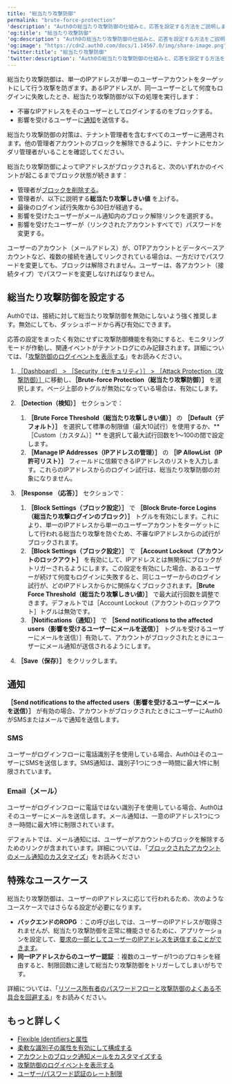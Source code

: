 ---
title: "総当たり攻撃防御"
permalink: "brute-force-protection"
'description': "Auth0の総当たり攻撃防御の仕組みと、応答を設定する方法をご説明します。"
'og:title': "総当たり攻撃防御"
'og:description': "Auth0の総当たり攻撃防御の仕組みと、応答を設定する方法をご説明します。"
'og:image': "https://cdn2.auth0.com/docs/1.14567.0/img/share-image.png"
'twitter:title': "総当たり攻撃防御"
'twitter:description': "Auth0の総当たり攻撃防御の仕組みと、応答を設定する方法をご説明します。"
---

総当たり攻撃防御は、単一のIPアドレスが単一のユーザーアカウントをターゲットにして行う攻撃を防ぎます。あるIPアドレスが、同一ユーザーとして何度もログインに失敗したとき、総当たり攻撃防御が以下の処理を実行します：

* 不審なIPアドレスをそのユーザーとしてログインするのをブロックする。
* 影響を受けるユーザーに[通知](#notifications)を送信する。

<Warning>

総当たり攻撃防御の対策は、テナント管理者を含むすべてのユーザーに適用されます。他の管理者アカウントのブロックを解除できるように、テナントにセカンダリ管理者がいることを確認してください。

</Warning>

総当たり攻撃防御によってIPアドレスがブロックされると、次のいずれかのイベントが起こるまでブロック状態が続きます：

* 管理者が[ブロックを削除する](/docs/ja-jp/api/management/v2/#!/User_Blocks/get_user_blocks)。
* 管理者が、以下に説明する**総当たり攻撃しきい値** を上げる。
* 最後のログイン試行失敗から30日が経過する。
* 影響を受けたユーザーがメール通知内のブロック解除リンクを選択する。
* 影響を受けたユーザーが（リンクされたアカウントすべてで）パスワードを変更する。

<Callout icon="file-lines" color="#0EA5E9" iconType="regular">

ユーザーのアカウント（メールアドレス）が、OTPアカウントとデータベースアカウントなど、複数の接続を通してリンクされている場合は、一方だけでパスワードを変更しても、ブロックは解除されません。ユーザーは、各アカウント（接続タイプ）でパスワードを変更しなければなりません。

</Callout>

## 総当たり攻撃防御を設定する

Auth0では、接続に対して総当たり攻撃防御を無効にしないよう強く推奨します。無効にしても、ダッシュボードから再び有効にできます。

<Warning>

応答の設定をまったく有効にせずに攻撃防御機能を有効にすると、モニタリングモードが作動し、関連イベントがテナントログにのみ記録されます。詳細については、「[攻撃防御のログイベントを表示する](/docs/ja-jp/attack-protection/view-attack-protection-events)」をお読みください。

</Warning>

1. [［Dashboard］ > ［Security（セキュリティ）］ > ［Attack Protection（攻撃防御）］](https://manage.auth0.com/#/security/attack-protection)に移動し、**［Brute-force Protection（総当たり攻撃防御）］** を選択します。ページ上部のトグルが無効になっている場合は、有効にします。
2. **［Detection（検知）］** セクションで：

   1. **［Brute Force Threshold（総当たり攻撃しきい値）］** の **［Default（デフォルト）］** を選択して標準の制限値（最大10試行）を使用するか、** ［Custom（カスタム）］** を選択して最大試行回数を1～100の間で設定します。
   2. **［Manage IP Addresses（IPアドレスの管理）］** の **［IP AllowList（IP許可リスト）］** フィールドに信頼できるIPアドレスのリストを入力します。これらのIPアドレスからのログイン試行は、総当たり攻撃防御の対象になりません。
3. **［Response （応答）］** セクションで：

   1. **［Block Settings（ブロック設定）］** で **［Block Brute-force Logins（総当たり攻撃ログインのブロック）］** トグルを有効にします。これにより、単一のIPアドレスから単一のユーザーアカウントをターゲットにして行われる総当たり攻撃を防ぐため、不審なIPアドレスからの試行がブロックされます。
   2. **［Block Settings（ブロック設定）］** で **［Account Lockout（アカウントのロックアウト］** を有効にして、IPアドレスとは無関係にブロックがトリガーされるようにします。この設定を有効にした場合、あるユーザーが続けて何度もログインに失敗すると、同じユーザーからのログイン試行が、どのIPアドレスからかに関係なくブロックされます。**［Brute Force Threshold（総当たり攻撃しきい値）］** で最大試行回数を調整できます。デフォルトでは［Account Lockout（アカウントのロックアウト］トグルは無効です。
   3. **［Notifications（通知）］** で **［Send notifications to the affected users（影響を受けるユーザーにメールを送信）］** トグルを受けるユーザーにメールを送信）］有効して、アカウントがブロックされたときにユーザーにメール通知が送信されるようにします。
4. **［Save（保存）］** をクリックします。

## 通知

**［Send notifications to the affected users（影響を受けるユーザーにメールを送信）］** が有効の場合、アカウントがブロックされたときにユーザーにAuth0がSMSまたはメールで通知を送信します。

### SMS

ユーザーがログインフローに電話識別子を使用している場合、Auth0はそのユーザーにSMSを送信します。SMS通知は、識別子1つにつき一時間に最大1件に制限されています。

### Email（メール）

ユーザーがログインフローに電話ではない識別子を使用している場合、Auth0はそのユーザーにメールを送信します。メール通知は、一意のIPアドレス1つにつき一時間に最大1件に制限されています。

デフォルトでは、メール通知には、ユーザーがアカウントのブロックを解除するためのリンクが含まれています。詳細については、「[ブロックされたアカウントのメール通知のカスタマイズ](/docs/ja-jp/customize/email/customize-blocked-account-emails)」をお読みください

## 特殊なユースケース

総当たり攻撃防御は、ユーザーのIPアドレスに応じて行われるため、次のようなユースケースではさらなる設定が必要になります。

* **バックエンドのROPG** ：この呼び出しでは、ユーザーのIPアドレスが取得されませんが、総当たり攻撃防御を正常に機能させるために、アプリケーションを設定して、[要求の一部としてユーザーのIPアドレスを送信することができます](/docs/ja-jp/authorization/avoid-common-issues-with-resource-owner-password-flow-and-attack-protection#configure-your-application-to-trust-the-ip-address)。
* **同一IPアドレスからのユーザー認証** ：複数のユーザーが1つのプロキシを経由すると、制限回数に達して総当たり攻撃防御をトリガーしてしまいがちです。

詳細については、「[リソース所有者のパスワードフローと攻撃防御のよくある不具合を回避する](/docs/ja-jp/get-started/authentication-and-authorization-flow/resource-owner-password-flow/avoid-common-issues-with-resource-owner-password-flow-and-attack-protection)」をお読みください。

## もっと詳しく

* [Flexible Identifiersと属性](/docs/ja-jp/authenticate/database-connections/flexible-identifiers-and-attributes)
* [柔軟な識別子の属性を有効にして構成する](/docs/ja-jp/authenticate/database-connections/activate-and-configure-attributes-for-flexible-identifiers)
* [アカウントのブロック通知メールをカスタマイズする](/docs/ja-jp/customize/email/customize-blocked-account-emails)
* [攻撃防御のログイベントを表示する](/docs/ja-jp/secure/attack-protection/view-attack-protection-events)
* [ユーザー/パスワード認証のレート制限](/docs/ja-jp/troubleshoot/customer-support/operational-policies/rate-limit-policy/database-connections-rate-limits)
